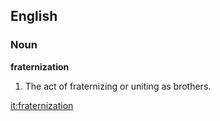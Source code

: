 ==English==

===Noun===

'''fraternization'''

#The act of fraternizing or uniting as brothers.

[[it:fraternization]]
